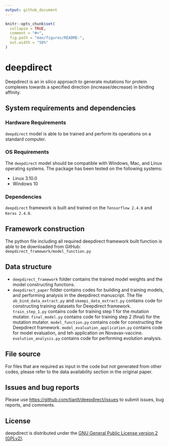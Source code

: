 ---
output: github_document
---

<!-- README.md is generated from README.Rmd. Please edit that file -->

```{r, include = FALSE}
knitr::opts_chunk$set(
  collapse = TRUE,
  comment = "#>",
  fig.path = "man/figures/README-",
  out.width = "50%"
)
```

# deepdirect

<!-- badges: start -->
<!-- badges: end -->

Deepdirect is an in silico approach to generate mutations for protein complexes towards a specified direction (increase/decrease) in binding affinity.

## System requirements and dependencies
### Hardware Requirements
`deepdirect` model is able to be trained and perform its operations on a standard computer.

### OS Requirements
The `deepdirect` model should be compatible with Windows, Mac, and Linux operating systems. The package has been tested on the following systems:

* Linux 3.10.0
* Windows 10

### Dependencies
`deepdirect` framework is built and trained on the `Tensorflow 2.4.0` and `Keras 2.4.0`. 

## Framework construction

The python file including all required deepdirect framework built function is able to be downloaded from GitHub: `deepdirect_framework/model_function.py`


## Data structure
* `deepdirect_framework` folder contains the trained model weights and the model constructing functions.
* `deepdirect_paper` folder contains codes for building and training models, and performing analysis in the deepdirect manuscript. The file `ab_bind_data_extract.py` and `skempi_data_extract.py` contains code for constructing training datasets for Deepdirect framework. `train_step_1.py` contains code for training step 1 for the mutation mutator. `final_model.py` contains code for training step 2 (final) for the mutation mutator. `model_function.py` contains code for constructing the Deepdirect framework. `model_evaluation_application.py` contains code for model evaluation, and teh application on Novavax-vaccine. `evolution_analysis.py` contains code for performing evolution analysis.

## File source
For files that are required as input in the code but not generated from other codes, please refer to the data availability section in the original paper.


## Issues and bug reports
Please use <https://github.com/tianlt/deepdirect/issues> to submit issues, bug reports, and comments.



## License
deepdirect is distributed under the [GNU General Public License version 2 (GPLv2)](https://www.gnu.org/licenses/old-licenses/gpl-2.0.en.html).



